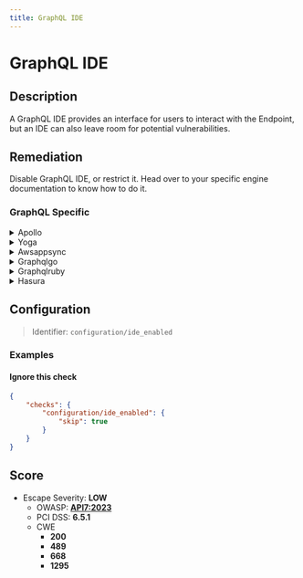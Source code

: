 ```yaml
---
title: GraphQL IDE
---
```


# GraphQL IDE

## Description

A GraphQL IDE provides an interface for users to interact with the Endpoint, but an IDE can also leave room for potential vulnerabilities.


## Remediation

Disable GraphQL IDE, or restrict it.
Head over to your specific engine documentation to know how to do it.



### GraphQL Specific

<details>
    <summary>Apollo</summary>

GraphQL Playground is deprecated and disabled by default since Apollo v3.If you installed it voluntarily with the corresponding plugin, you should consider disabling it to improve security.If you still use Apollo v2, you can disable GraphQL Playground by either:* Setting the environment variable `NODE_ENV` to `production`* Explicitly disabling it:  ```javascript  const server = new ApolloServer({    // ...    playground: false,  });  ```Source:* [Apollo v2 Documentation](https://www.apollographql.com/docs/apollo-server/v2/testing/graphql-playground/) * [Apollo v3 Documentation](https://www.apollographql.com/docs/apollo-server/testing/build-run-queries/#graphql-playground)

</details>

<details>
    <summary>Yoga</summary>

To secure your GraphQL Yoga server, ensure that the playground is disabled in production environments. You can do this by setting the playground option to false when initializing the server.

</details>

<details>
    <summary>Awsappsync</summary>

For AWS AppSync, it's important to manage the API access correctly. Use AWS IAM roles, Cognito User Pools, or API keys to control access and disable any unnecessary default settings that may expose the API.

</details>

<details>
    <summary>Graphqlgo</summary>

When using graphql-go, ensure that you do not expose the GraphiQL interface in production. This can be done by not including the GraphiQL middleware or by conditionally adding it based on the environment.

</details>

<details>
    <summary>Graphqlruby</summary>

In GraphQL-Ruby, disable GraphiQL in production by not mounting the GraphiQL::Rails::Engine or by using environment checks to conditionally enable it.

</details>

<details>
    <summary>Hasura</summary>

For Hasura, ensure that the console is not enabled in production. You can disable it by setting the `HASURA_GRAPHQL_ENABLE_CONSOLE` environment variable to false.

</details>

## Configuration

> Identifier: `configuration/ide_enabled`



### Examples



#### Ignore this check

```json
{
    "checks": {
        "configuration/ide_enabled": {
            "skip": true
        }
    }
}
```




## Score

- Escape Severity: **<span className="low-severity">LOW</span>**
  - OWASP: **[API7:2023](https://github.com/OWASP/API-Security/blob/master/editions/2023/en/0xa7-server-side-request-forgery.md)**
  - PCI DSS: **6.5.1**
  - CWE
    - **200**
    - **489**
    - **668**
    - **1295**
  
  
  






